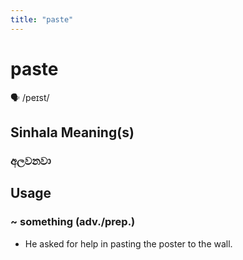 ```yaml
---
title: "paste"
---
```


# paste

🗣️ /peɪst/

## Sinhala Meaning(s)

### අලවනවා

## Usage

### ~ something (adv./prep.)

- He asked for help in pasting the poster to the wall.

